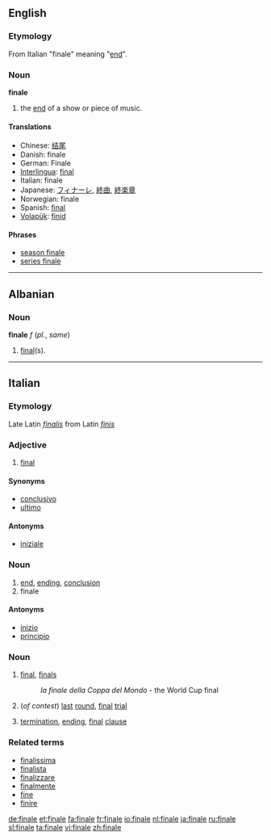 ==English==

===Etymology===
From Italian "finale" meaning "[[end]]".

===Noun===
'''finale'''

# the [[end]] of a show or piece of music.

====Translations====
*Chinese: [[结尾]]
*Danish: finale {{c}}
*German: Finale
*[[Interlingua]]: [[final]]
*Italian: finale
*Japanese: [[フィナーレ]], [[終曲]], [[終楽章]]
*Norwegian: finale
*Spanish: [[final]]
*[[Volapük]]: [[finid]]

====Phrases====
*[[season finale]]
*[[series finale]]

----

==Albanian==

===Noun===
'''finale''' ''f'' (''pl.'', ''same'')

# {{sports|lang=sq}} [[final]](s).

----

==Italian==

===Etymology===
Late Latin ''[[finalis]]'' from Latin ''[[finis]]''

===Adjective===
{{it-adj|final|e|i}}

# [[final]]

====Synonyms====
*[[conclusivo]]
*[[ultimo]]

====Antonyms====
*[[iniziale]]

===Noun===
{{it-noun|final|m|e|i}}

# [[end]], [[ending]], [[conclusion]]
# finale

====Antonyms====
*[[inizio]]
*[[principio]]

===Noun===
{{it-noun|final|f|e|i}}

# {{sports|lang=it}} [[final]], [[finals]]
#:''la finale della Coppa del Mondo'' - the World Cup final
# (''of contest'') [[last]] [[round]], [[final]] [[trial]]
# {{linguistics|lang=it}} [[termination]], [[ending]], [[final]] [[clause]]

===Related terms===
*[[finalissima]]
*[[finalista]]
*[[finalizzare]]
*[[finalmente]]
*[[fine]]
*[[finire]]

[[de:finale]]
[[et:finale]]
[[fa:finale]]
[[fr:finale]]
[[io:finale]]
[[nl:finale]]
[[ja:finale]]
[[ru:finale]]
[[sl:finale]]
[[ta:finale]]
[[vi:finale]]
[[zh:finale]]